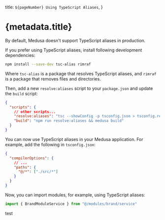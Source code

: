   title: `${pageNumber} Using TypeScript Aliases`,
}

# {metadata.title}

By default, Medusa doesn't support TypeScript aliases in production.

If you prefer using TypeScript aliases, install following development dependencies:

```bash npm2yarn
npm install --save-dev tsc-alias rimraf
```

Where `tsc-alias` is a package that resolves TypeScript aliases, and `rimraf` is a package that removes files and directories.

Then, add a new `resolve:aliases` script to your `package.json` and update the `build` script:

```json title="package.json"
{
  "scripts": {
    // other scripts...
    "resolve:aliases": "tsc --showConfig -p tsconfig.json > tsconfig.resolved.json && tsc-alias -p tsconfig.resolved.json && rimraf tsconfig.resolved.json",
    "build": "npm run resolve:aliases && medusa build"
  }
}
```

You can now use TypeScript aliases in your Medusa application. For example, add the following in `tsconfig.json`:

```json title="tsconfig.json"
{
  "compilerOptions": {
    // ...
    "paths": {
      "@/*": ["./src/*"]
    }
  }
}
```

Now, you can import modules, for example, using TypeScript aliases:

```ts
import { BrandModuleService } from "@/modules/brand/service"
```

test
